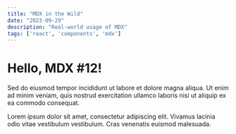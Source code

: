 ```yaml
---
title: "MDX in the Wild"
date: "2023-09-29"
description: "Real-world usage of MDX"
tags: ['react', 'components', 'mdx']
---
```


# Hello, MDX #12!

Sed do eiusmod tempor incididunt ut labore et dolore magna aliqua. Ut enim ad minim veniam, quis nostrud exercitation ullamco laboris nisi ut aliquip ex ea commodo consequat.

Lorem ipsum dolor sit amet, consectetur adipiscing elit. Vivamus lacinia odio vitae vestibulum vestibulum. Cras venenatis euismod malesuada.
